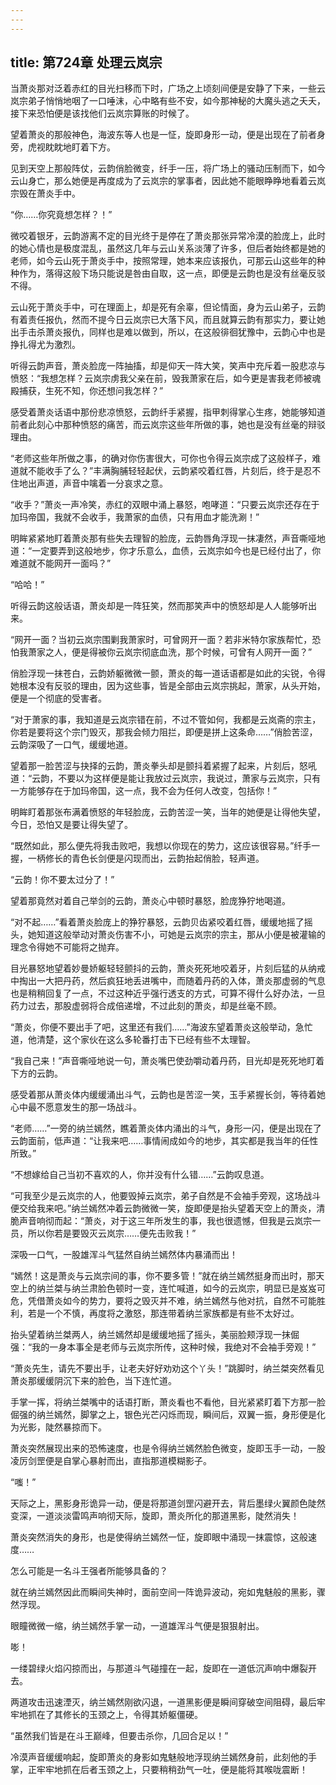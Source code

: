 ```yaml
---
---
---
```

title: 第724章 处理云岚宗
---



当萧炎那对泛着赤红的目光扫移而下时，广场之上顷刻间便是安静了下来，一些云岚宗弟子悄悄地咽了一口唾沫，心中略有些不安，如今那神秘的大魔头逃之夭夭，接下来恐怕便是该找他们云岚宗算账的时候了。

望着萧炎的那般神色，海波东等人也是一怔，旋即身形一动，便是出现在了前者身旁，虎视眈眈地盯着下方。

见到天空上那般阵仗，云韵俏脸微变，纤手一压，将广场上的骚动压制而下，如今云山身亡，那么她便是再度成为了云岚宗的掌事者，因此她不能眼睁睁地看着云岚宗毁在萧炎手中。

“你……你究竟想怎样？！”

微咬着银牙，云韵游离不定的目光终于是停在了萧炎那张异常冷漠的脸庞上，此时的她心情也是极度混乱，虽然这几年与云山关系淡薄了许多，但后者始终都是她的老师，如今云山死于萧炎手中，按照常理，她本来应该报仇，可那云山这些年的种种作为，落得这般下场只能说是咎由自取，这一点，即便是云韵也是没有丝毫反驳不得。

云山死于萧炎手中，可在理面上，却是死有余辜，但论情面，身为云山弟子，云韵有着责任报仇，然而不提今日云岚宗已大落下风，而且就算云韵有那实力，要让她出手击杀萧炎报仇，同样也是难以做到，所以，在这般徘徊犹豫中，云韵心中也是挣扎得尤为激烈。

听得云韵声音，萧炎脸庞一阵抽搐，却是仰天一阵大笑，笑声中充斥着一股悲凉与愤怒：“我想怎样？云岚宗虏我父亲在前，毁我萧家在后，如今更是害我老师被魂殿捕获，生死不知，你还想问我怎样？”

感受着萧炎话语中那份悲凉愤怒，云韵纤手紧握，指甲刺得掌心生疼，她能够知道前者此刻心中那种愤怒的痛苦，而云岚宗这些年所做的事，她也是没有丝毫的辩驳理由。

“老师这些年所做之事，的确对你伤害很大，可你也令得云岚宗成了这般样子，难道就不能收手了么？”丰满胸脯轻轻起伏，云韵紧咬着红唇，片刻后，终于是忍不住地出声道，声音中噙着一分哀求之意。

“收手？”萧炎一声冷笑，赤红的双眼中涌上暴怒，咆哮道：“只要云岚宗还存在于加玛帝国，我就不会收手，我萧家的血债，只有用血才能洗涮！”

明眸紧紧地盯着萧炎那有些失去理智的脸庞，云韵唇角浮现一抹凄然，声音嘶哑地道：“一定要弄到这般地步，你才乐意么，血债，云岚宗如今也是已经付出了，你难道就不能网开一面吗？”

“哈哈！”

听得云韵这般话语，萧炎却是一阵狂笑，然而那笑声中的愤怒却是人人能够听出来。

“网开一面？当初云岚宗围剿我萧家时，可曾网开一面？若非米特尔家族帮忙，恐怕我萧家之人，便是得被你云岚宗彻底血洗，那个时候，可曾有人网开一面？”

俏脸浮现一抹苍白，云韵娇躯微微一颤，萧炎的每一道话语都是如此的尖锐，令得她根本没有反驳的理由，因为这些事，皆是全部由云岚宗挑起，萧家，从头开始，便是一个彻底的受害者。

“对于萧家的事，我知道是云岚宗错在前，不过不管如何，我都是云岚斋的宗主，你若是要将这个宗门毁灭，那我会倾力阻拦，即便是拼上这条命……”俏脸苦涩，云韵深吸了一口气，缓缓地道。

望着那一脸苦涩与抉择的云韵，萧炎拳头却是颤抖着紧握了起来，片刻后，怒吼道：“云韵，不要以为这样便是能让我放过云岚宗，我说过，萧家与云岚宗，只有一方能够存在于加玛帝国，这一点，我不会为任何人改变，包括你！”

明眸盯着那张布满着愤怒的年轻脸庞，云韵苦涩一笑，当年的她便是让得他失望，今日，恐怕又是要让得失望了。

“既然如此，那么便先将我击败吧，我想以你现在的势力，这应该很容易。”纤手一握，一柄修长的青色长剑便是闪现而出，云韵抬起俏脸，轻声道。

“云韵！你不要太过分了！”

望着那竟然对着自己举剑的云韵，萧炎心中顿时暴怒，脸庞狰狞地喝道。

“对不起……”看着萧炎脸庞上的狰狞暴怒，云韵贝齿紧咬着红唇，缓缓地摇了摇头，她知道这般举动对萧炎伤害不小，可她是云岚宗的宗主，那从小便是被灌输的理念令得她不可能将之抛弃。

目光暴怒地望着妙曼娇躯轻轻颤抖的云韵，萧炎死死地咬着牙，片刻后猛的从纳戒中掏出一大把丹药，然后疯狂地丢进嘴中，而随着丹药的入体，萧炎那虚弱的气息也是稍稍回复了一点，不过这种近乎强行透支的方式，可算不得什么好办法，一旦药力过去，那股虚弱将合成倍递增，不过此刻的萧炎，却是丝毫不顾。

“萧炎，你便不要出手了吧，这里还有我们……”海波东望着萧炎这般举动，急忙道，他清楚，这个家伙在这么多轮番打击下已经有些不太理智。

“我自己来！”声音嘶哑地说一句，萧炎嘴巴使劲嚼动着丹药，目光却是死死地盯着下方的云韵。

感受着那从萧炎体内缓缓涌出斗气，云韵也是苦涩一笑，玉手紧握长剑，等待着她心中最不愿意发生的那一场战斗。

“老师……”一旁的纳兰嫣然，瞧着萧炎体内涌出的斗气，身形一闪，便是出现在了云韵面前，低声道：“让我来吧……事情闹成如今的地步，其实都是我当年的任性所致。”

“不想嫁给自己当初不喜欢的人，你并没有什么错……”云韵叹息道。

“可我至少是云岚宗的人，他要毁掉云岚宗，弟子自然是不会袖手旁观，这场战斗便交给我来吧。”纳兰嫣然冲着云韵微微一笑，旋即便是抬头望着天空上的萧炎，清脆声音响彻而起：“萧炎，对于这三年所发生的事，我也很遗憾，但我是云岚宗一员，所以你若是要毁灭云岚宗……便先击败我！”

深吸一口气，一股雄浑斗气猛然自纳兰嫣然体内暴涌而出！

“嫣然！这是萧炎与云岚宗间的事，你不要多管！”就在纳兰嫣然挺身而出时，那天空上的纳兰桀与纳兰肃脸色顿时一变，连忙喊道，如今的云岚宗，明显已是岌岌可危，凭借萧炎如今的势力，要将之毁灭并不难，纳兰嫣然与他对抗，自然不可能胜利，若是一个不慎，再度将之激怒，那连带着纳兰家族都是有些不太好过。

抬头望着纳兰桀两人，纳兰嫣然却是缓缓地摇了摇头，美丽脸颊浮现一抹倔强：“我的一身本事全是老师与云岚宗所传，这种时候，我绝对不会袖手旁观！”



“萧炎先生，请先不要出手，让老夫好好劝劝这个丫头！”跳脚时，纳兰桀突然看见萧炎那缓缓阴沉下来的脸色，当下连忙道。

手掌一挥，将纳兰桀嘴中的话语打断，萧炎看也不看他，目光紧紧盯着下方那一脸倔强的纳兰嫣然，脚掌之上，银色光芒闪烁而现，瞬间后，双翼一振，身形便是化为光影，陡然暴掠而下。

萧炎突然展现出来的恐怖速度，也是令得纳兰嫣然脸色微变，旋即玉手一动，一股凌厉剑罡便是自掌心暴射而出，直指那道模糊影子。

“嗤！”

天际之上，黑影身形诡异一动，便是将那道剑罡闪避开去，背后墨绿火翼颜色陡然变深，一道淡淡雷鸣声响彻天际，旋即，萧炎所化的那道黑影，陡然消失！

萧炎突然消失的身形，也是使得纳兰嫣然一怔，旋即眼中涌现一抹震惊，这般速度……

怎么可能是一名斗王强者所能够具备的？

就在纳兰嫣然因此而瞬间失神时，面前空间一阵诡异波动，宛如鬼魅般的黑影，骤然浮现。

眼瞳微微一缩，纳兰嫣然手掌一动，一道雄浑斗气便是狠狠射出。

嘭！

一缕碧绿火焰闪掠而出，与那道斗气碰撞在一起，旋即在一道低沉声响中爆裂开去。

两道攻击迅速湮灭，纳兰嫣然刚欲闪退，一道黑影便是瞬间穿破空间阻碍，最后牢牢地抓在了其修长的玉颈之上，令得其娇躯僵硬。

“虽然我们皆是在斗王巅峰，但要击杀你，几回合足以！”

冷漠声音缓缓响起，旋即萧炎的身影如鬼魅般地浮现纳兰嫣然身前，此刻他的手掌，正牢牢地抓在后者玉颈之上，只要稍稍劲气一吐，便是能将其喉咙震断！